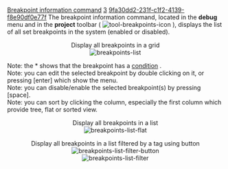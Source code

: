 [[Property:title|Breakpoint information command]]
[[Property:weight|3]]
[[Property:uuid|9fa30dd2-231f-c1f2-4139-f8e90df0e77f]]
The breakpoint information command, located in the '''debug''' menu and in the '''project''' toolbar (  [[Image:tool-breakpoints-icon]]  ), displays the list of all set breakpoints in the system (enabled or disabled). 

<center>Display all breakpoints in a grid<br/>
 [[Image:breakpoints-list]]  </center>

Note: the * shows that the breakpoint has a [[Breakpoint menu|condition]] .<br/>
Note: you can edit the selected breakpoint by double clicking on it, or pressing [enter] which show the menu.<br/>
Note: you can disable/enable the selected breakpoint(s) by pressing [space].<br/>
Note: you can sort by clicking the column, especially the first column which provide tree, flat or sorted view. 

<center>Display all breakpoints in a list<br/>
 [[Image:breakpoints-list-flat]]  </center>

<center>Display all breakpoints in a list filtered by a tag using button  [[Image:breakpoints-list-filter-button]]  <br/>
 [[Image:breakpoints-list-filter]]  </center>

{{seealso| '''See Also''' <br/>
[[Breakpoint commands|Breakpoints commands]]  <br/>
[[Breakpoint information command|Breakpoint information command]]  <br/>
}}




